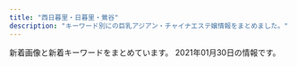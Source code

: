 ```yaml
---
title: "西日暮里・日暮里・鶯谷"
description: "キーワード別にの巨乳アジアン・チャイナエステ嬢情報をまとめました。"
---
```


新着画像と新着キーワードをまとめています。
2021年01月30日の情報です。

<DmmAffiliateIns />
<KeywordTable
  shops={
    [
    {
        "url": "http://onkyoukou.tyo.cm/",
        "keywords": {
            "C": 13,
            "87": 3,
            "86": 3,
            "88": 6
        },
        "name": "\u6e29\u99a8\u6e2f-\u304a\u3093\u304d\u3087\u3046\u3053\u3046-",
        "station": "JR\u897f\u65e5\u66ae\u91cc\u99c5",
        "img_links": [
            "http://onkyoukou.tyo.cm/images/s_news.jpg",
            "http://onkyoukou.tyo.cm/photos/sites/88/2017/03/staff4.jpg",
            "http://onkyoukou.tyo.cm/images/s_face.jpg",
            "http://onkyoukou.tyo.cm/images/nbj1.jpg",
            "http://onkyoukou.tyo.cm/images/s_staff1.jpg",
            "http://onkyoukou.tyo.cm/images/mobile.jpg",
            "http://onkyoukou.tyo.cm/images/face_bj3.jpg",
            "http://onkyoukou.tyo.cm/images/s_staff.jpg",
            "http://onkyoukou.tyo.cm/images/acc2.jpg",
            "http://onkyoukou.tyo.cm/images/nbj3.jpg",
            "http://onkyoukou.tyo.cm/images/n1.jpg",
            "http://onkyoukou.tyo.cm/images/s_mobile.jpg",
            "http://onkyoukou.tyo.cm/images/line.jpg",
            "http://onkyoukou.tyo.cm/photos/sites/88/2017/03/staff2.jpg",
            "http://onkyoukou.tyo.cm/images/s_pick.jpg",
            "http://onkyoukou.tyo.cm/photos/sites/88/2020/03/2020030111163079.jpg",
            "http://onkyoukou.tyo.cm/images/s_link.jpg",
            "http://onkyoukou.tyo.cm/images/n3.jpg",
            "http://onkyoukou.tyo.cm/photos/sites/88/2017/03/staff1.jpg",
            "http://onkyoukou.tyo.cm/images/top.png",
            "http://onkyoukou.tyo.cm/images/face_bj.jpg",
            "http://onkyoukou.tyo.cm/images/acc3.jpg",
            "http://onkyoukou.tyo.cm/images/acc1.jpg"
        ]
    },
    {
        "station": "JR\u897f\u65e5\u66ae\u91cc\u99c5",
        "url": "http://www.hohoemi.es-relax.info/",
        "img_links": [
            "http://www.hohoemi.es-relax.info/images/r01.jpg",
            "http://www.hohoemi.es-relax.info/images/img02.jpg",
            "http://www.hohoemi.es-relax.info/gals/nana1.jpg",
            "http://www.hohoemi.es-relax.info/gals/yuri1.jpg",
            "http://www.hohoemi.es-relax.info/images/r04.jpg",
            "http://www.hohoemi.es-relax.info/gals/rika1.jpg",
            "http://www.hohoemi.es-relax.info/gals/monika1.jpg",
            "http://www.hohoemi.es-relax.info/i/room/r04.jpg",
            "http://www.hohoemi.es-relax.info/gals/yuyu1.jpg",
            "http://www.hohoemi.es-relax.info/images/r03.jpg",
            "http://www.hohoemi.es-relax.info/i/room/r01.jpg",
            "http://www.hohoemi.es-relax.info/gals/mirai1.jpg",
            "http://www.hohoemi.es-relax.info/images/newsbar.jpg",
            "http://www.hohoemi.es-relax.info/images/r02.jpg",
            "http://www.hohoemi.es-relax.info/gals/mimi1.jpg",
            "http://www.hohoemi.es-relax.info/i/room/r03.jpg",
            "http://www.hohoemi.es-relax.info/gals/nanami1.jpg",
            "http://www.hohoemi.es-relax.info/images/nanami1.jpg",
            "http://www.hohoemi.es-relax.info/gals/egao1.jpg",
            "http://www.hohoemi.es-relax.info/i/room/r02.jpg",
            "http://www.hohoemi.es-relax.info/images/img04.jpg",
            "http://www.hohoemi.es-relax.info/images/r05.jpg",
            "http://www.hohoemi.es-relax.info/gals/karin1.jpg",
            "http://www.hohoemi.es-relax.info/images/162-1.jpg",
            "http://www.hohoemi.es-relax.info/images/img03.jpg"
        ],
        "keywords": {},
        "name": "\u307b\u307b\u3048\u307f"
    },
    {
        "img_links": [
            "http://yonze.m-relax.net/pic/pic1.jpg",
            "http://yonze.m-relax.net/images/pic-imihi2.jpg",
            "http://yonze.m-relax.net/pic/pic2.jpg",
            "http://yonze.m-relax.net/images/bar-photo.png",
            "http://yonze.m-relax.net/images/bar-greeting.png",
            "http://yonze.m-relax.net/pic/pic3.jpg",
            "http://yonze.m-relax.net/images/cam20201201.png",
            "http://yonze.m-relax.net/images/b-tel2.png",
            "http://yonze.m-relax.net/images/bar-cam.png",
            "http://yonze.m-relax.net/images/cam.png",
            "http://yonze.m-relax.net/images/bar-midasi1.png"
        ],
        "keywords": {},
        "station": "JR\u65e5\u66ae\u91cc\u99c5\u6771\u53e3",
        "url": "http://yonze.m-relax.net/",
        "name": "\u30e8\u30f3\u30bc"
    },
    {
        "name": "\u5fc3\u7f8e",
        "station": "JR\u9daf\u8c37\u99c5\u5317\u53e3",
        "img_links": [
            "http://www.ai-lian.work/images/head.jpg",
            "http://www.ai-lian.work/images/staff_t.jpg",
            "http://www.ai-lian.work/images/ta.jpg",
            "http://www.ai-lian.work/images/news.jpg",
            "http://www.ai-lian.work/img/aya1.jpg",
            "http://www.ai-lian.work/images/line.png",
            "http://www.ai-lian.work/images/interior_t.jpg",
            "http://www.ai-lian.work/images/2.jpg",
            "http://www.ai-lian.work/images/rec1.jpg",
            "http://www.ai-lian.work/images/1.jpg",
            "http://www.ai-lian.work/images/int1.jpg",
            "http://www.ai-lian.work/images/3.jpg",
            "http://www.ai-lian.work/images/sys1.jpg",
            "http://www.ai-lian.work/images/tel.jpg",
            "http://www.ai-lian.work/images/int2.jpg",
            "http://www.ai-lian.work/img/yui1.jpg",
            "http://www.ai-lian.work/img/saya1.jpg",
            "http://www.ai-lian.work/images/mobile.jpg"
        ],
        "keywords": {},
        "url": "http://www.ai-lian.work/"
    },
    {
        "img_links": [
            "http://www.es-ms.work/images/rec2.jpg",
            "http://www.es-ms.work/images/staff_t.jpg",
            "http://www.es-ms.work/images/s1.png",
            "http://www.es-ms.work/img/rina1.jpg",
            "http://www.es-ms.work/images/3.jpg",
            "http://www.es-ms.work/images/news.jpg",
            "http://www.es-ms.work/img/sayuri1.jpg",
            "http://www.es-ms.work/staff/rina.jpg",
            "http://www.es-ms.work/images/sys.jpg",
            "http://www.es-ms.work/images/rec1.jpg",
            "http://www.es-ms.work/images/head.jpg",
            "http://www.es-ms.work/staff/sayuri.jpg",
            "http://www.es-ms.work/images/ac1.jpg",
            "http://www.es-ms.work/images/interior_t.jpg",
            "http://www.es-ms.work/staff/kaya.jpg",
            "http://www.es-ms.work/images/int1.jpg",
            "http://www.es-ms.work/images/tg.jpg",
            "http://www.es-ms.work/images/1.jpg",
            "http://www.es-ms.work/img/kaya1.jpg",
            "http://www.es-ms.work/images/int2.jpg",
            "http://www.es-ms.work/images/2.jpg"
        ],
        "name": "\u685c\u306e\u5bb6",
        "url": "http://www.es-ms.work/",
        "keywords": {},
        "station": "JR\u9daf\u8c37\u99c5\u5317\u53e3"
    },
    {
        "keywords": {
            "83": 4,
            "D": 16,
            "86": 8,
            "87": 4
        },
        "station": "JR\u9daf\u8c37\u99c5\u5317\u53e3",
        "img_links": [
            "http://lapis.tyo.cm/images/top.png",
            "http://lapis.tyo.cm/images/nbj1.jpg",
            "http://lapis.tyo.cm/photos/sites/75/2021/01/2021010407562482.jpg",
            "http://lapis.tyo.cm/images/s_pick.jpg",
            "http://lapis.tyo.cm/images/pick_bj1.jpg",
            "http://lapis.tyo.cm/images/s_link.jpg",
            "http://lapis.tyo.cm/images/new.jpg",
            "http://lapis.tyo.cm/photos/sites/75/2021/01/2021010407562697.jpg",
            "http://lapis.tyo.cm/images/pick_bj3.jpg",
            "http://lapis.tyo.cm/images/nbj3.jpg",
            "http://lapis.tyo.cm/images/s_face.jpg",
            "http://lapis.tyo.cm/images/s_blog.jpg",
            "http://lapis.tyo.cm/images/mobile.jpg",
            "http://lapis.tyo.cm/images/s_staff.jpg",
            "http://lapis.tyo.cm/photos/sites/75/2021/01/2021010407562324.jpg",
            "http://lapis.tyo.cm/photos/sites/75/2021/01/2021010407562290.jpg"
        ],
        "url": "http://lapis.tyo.cm/",
        "name": "\u30e9\u30d4\u30b9"
    },
    {
        "station": "JR\u65e5\u66ae\u91cc\u99c5\u5357\u53e3",
        "url": "http://momo.tyo.cm/",
        "keywords": {
            "D": 20,
            "85": 5,
            "86": 15
        },
        "img_links": [
            "http://momo.tyo.cm/photos/sites/53/2020/12/2020120110412383.jpg",
            "http://momo.tyo.cm/images/tit05.png",
            "http://momo.tyo.cm/photos/sites/53/2020/08/2020083106342133.jpg",
            "http://momo.tyo.cm/images/nav_link03.png",
            "http://momo.tyo.cm/images/news.png",
            "http://momo.tyo.cm/images/tit_com04.png",
            "http://momo.tyo.cm/images/tit04.png",
            "http://momo.tyo.cm/photos/sites/53/2020/12/202012011041246.jpg",
            "http://momo.tyo.cm/images/nav_link02.png",
            "http://momo.tyo.cm/images/nav_link01.png",
            "http://momo.tyo.cm/images/pagetop.png",
            "http://momo.tyo.cm/images/tit03.png",
            "http://momo.tyo.cm/images/tit_staff.png",
            "http://momo.tyo.cm/images/tit_com02.png",
            "http://momo.tyo.cm/images/tit_com05.png",
            "http://momo.tyo.cm/images/tit_com.png",
            "http://momo.tyo.cm/images/nav_link06.png",
            "http://momo.tyo.cm/images/nav_link05.png",
            "http://momo.tyo.cm/images/nav_link04.png",
            "http://momo.tyo.cm/images/border01.png",
            "http://momo.tyo.cm/images/top_slider02.jpg",
            "http://momo.tyo.cm/images/tit_com01.png",
            "http://momo.tyo.cm/images/tit_link01.png",
            "http://momo.tyo.cm/images/tit02.png",
            "http://momo.tyo.cm/images/top_slider01.jpg",
            "http://momo.tyo.cm/images/tit01.png",
            "http://momo.tyo.cm/images/border02.png",
            "http://momo.tyo.cm/images/tit_com03.png",
            "http://momo.tyo.cm/images/bg_pick.png",
            "http://momo.tyo.cm/photos/sites/53/2020/08/2020083106342164.jpg"
        ],
        "name": "\u6843"
    },
    {
        "station": "JR\u9daf\u8c37\u99c5\u5317\u53e3",
        "img_links": [
            "http://es-rlx.com/staff/sakura/01mb.jpg",
            "http://es-rlx.com/pic/top3.jpg",
            "http://es-rlx.com/staff/mai/01.jpg",
            "http://es-rlx.com/staff/rumi/01.jpg",
            "http://es-rlx.com/staff/sakura/01.jpg",
            "http://es-rlx.com/img/access/roaddm.png",
            "http://es-rlx.com/img/access/road01.jpg",
            "http://es-rlx.com/staff/rumi/01mb.jpg",
            "http://es-rlx.com/pic/head.png",
            "http://es-rlx.com/pic/top1.jpg",
            "http://es-rlx.com/img/ttl_staff.png",
            "http://es-rlx.com/staff/yuki/01mb.jpg",
            "http://es-rlx.com/staff/anna/01.jpg",
            "http://es-rlx.com/i/files/homeimg.jpg",
            "http://es-rlx.com/staff/minami/01.jpg",
            "http://es-rlx.com/img/ft_tel.png",
            "http://es-rlx.com/pic/top2.jpg",
            "http://es-rlx.com/img/ttl_mobile.png",
            "http://es-rlx.com/img/access/kanban.png",
            "http://es-rlx.com/img/ttl_rec.png",
            "http://es-rlx.com/img/access/road04.jpg",
            "http://es-rlx.com/img/ttl_tnew.png",
            "http://es-rlx.com/staff/yuki/01.jpg",
            "http://es-rlx.com/staff/mai/01mb.jpg",
            "http://es-rlx.com/img/youtube.jpg",
            "http://es-rlx.com/staff/anna/01mb.jpg",
            "http://es-rlx.com/img/access/road03.jpg",
            "http://es-rlx.com/staff/minami/01mb.jpg",
            "http://es-rlx.com/img/access/road02.jpg"
        ],
        "keywords": {
            "C": 21
        },
        "url": "http://es-rlx.com/",
        "name": "\u5065\u7f8e\u5802"
    },
    {
        "img_links": [
            "http://flowerscent.este.work/head_2_4691_1553674270815382.png",
            "http://flowerscent.este.work/head_3_4691_1556258938113847.png",
            "http://flowerscent.este.work/2/uploadimg/1599833697.jpg",
            "http://flowerscent.este.work/head_1_4691_1553674270167089.png",
            "http://flowerscent.este.work/2/uploadimg/1600260826.jpg"
        ],
        "url": "http://flowerscent.este.work/",
        "station": "JR\u897f\u65e5\u66ae\u91cc\u99c5",
        "name": "\u3075\u308f\u3075\u308f",
        "keywords": {
            "87": 12,
            "C": 36,
            "D": 12,
            "83": 36,
            "86": 12,
            "E": 12
        }
    },
    {
        "name": "\u672a\u6765",
        "station": "\u65e5\u66ae\u91cc\u99c5\u6771\u53e3",
        "img_links": [
            "http://www.relax-mirai.info/images/m04.jpg",
            "http://www.relax-mirai.info/images/momo1.jpg",
            "http://www.relax-mirai.info/images/info01.jpg",
            "http://www.relax-mirai.info/gals/emi1.jpg",
            "http://www.relax-mirai.info/i/120/sayuri1.jpg",
            "http://www.relax-mirai.info/gals/aki1.jpg",
            "http://www.relax-mirai.info/images/info02.jpg",
            "http://www.relax-mirai.info/images/m02.jpg",
            "http://www.relax-mirai.info/gals/kaka1.jpg",
            "http://www.relax-mirai.info/gals/risa1.jpg",
            "http://www.relax-mirai.info/images/m03.jpg",
            "http://www.relax-mirai.info/images/qr.jpg",
            "http://www.relax-mirai.info/i/images/sayuri1.jpg",
            "http://www.relax-mirai.info/i/images/momo1.jpg",
            "http://www.relax-mirai.info/images/sayuri1.jpg",
            "http://www.relax-mirai.info/images/risa1.jpg"
        ],
        "url": "http://www.relax-mirai.info/",
        "keywords": {}
    },
    {
        "img_links": [
            "http://www.mac-riraku106.xyz/uploads/200818/1-200QQ5535E92.jpg",
            "http://www.mac-riraku106.xyz/static/picture/michi01.png",
            "http://www.mac-riraku106.xyz/uploads/200818/1-200QQ55415J4.jpg",
            "http://www.mac-riraku106.xyz/uploads/191008/1-19100Q5453V63.jpg",
            "http://www.mac-riraku106.xyz/static/picture/2.jpg",
            "http://www.mac-riraku106.xyz/static/picture/top-img01.png",
            "http://www.mac-riraku106.xyz/uploads/190826/1-1ZR614462Qa.jpg",
            "http://www.mac-riraku106.xyz/uploads/191219/1-191219124141563.jpg",
            "http://www.mac-riraku106.xyz/uploads/200310/1-200310130Z0421.jpg",
            "http://www.mac-riraku106.xyz/uploads/190723/10-2.jpg",
            "http://www.mac-riraku106.xyz/uploads/191106/1-191106092T0531.jpg",
            "http://www.mac-riraku106.xyz/uploads/190723/21-1.jpg",
            "http://www.mac-riraku106.xyz/uploads/191008/1-19100Q5451M20.jpg",
            "http://www.mac-riraku106.xyz/uploads/191209/1-1912091229204E.jpg",
            "http://www.mac-riraku106.xyz/uploads/200501/1-200501125150516.jpg",
            "http://www.mac-riraku106.xyz/uploads/191128/1-19112Q31009521.jpg",
            "http://www.mac-riraku106.xyz/uploads/200818/1-200QQ554231G.jpg",
            "http://www.mac-riraku106.xyz/uploads/190723/23-2.jpg",
            "http://www.mac-riraku106.xyz/uploads/190926/1-1Z926131T2408.jpg",
            "http://www.mac-riraku106.xyz/uploads/200310/1-200310130925920.jpg",
            "http://www.mac-riraku106.xyz/uploads/190826/1-1ZR6144611E0.jpg",
            "http://www.mac-riraku106.xyz/uploads/191128/1-19112Q3111UF.jpg",
            "http://www.mac-riraku106.xyz/uploads/200501/1-200501125159161.jpg",
            "http://www.mac-riraku106.xyz/uploads/200801/1-200P1110631926.jpg",
            "http://www.mac-riraku106.xyz/uploads/200317/1-20031G4420c38.jpg",
            "http://www.mac-riraku106.xyz/uploads/190723/33-1.jpg",
            "http://www.mac-riraku106.xyz/static/picture/call.png",
            "http://www.mac-riraku106.xyz/uploads/200608/1-20060Q0251EY.jpg",
            "http://www.mac-riraku106.xyz/uploads/190723/1-1.jpg",
            "http://www.mac-riraku106.xyz/uploads/190926/1-1Z926131R6102.jpg",
            "http://www.mac-riraku106.xyz/static/picture/michi02.png",
            "http://www.mac-riraku106.xyz/uploads/200317/1-20031G44235R7.jpg",
            "http://www.mac-riraku106.xyz/uploads/191106/1-191106092J62Y.jpg",
            "http://www.mac-riraku106.xyz/uploads/190906/1-1ZZ612503C39.jpg",
            "http://www.mac-riraku106.xyz/uploads/191106/1-191106092S0357.jpg",
            "http://www.mac-riraku106.xyz/uploads/200325/1-2003251H340B9.jpg",
            "http://www.mac-riraku106.xyz/uploads/190723/1-2.jpg",
            "http://www.mac-riraku106.xyz/uploads/191209/1-191209122ZY50.jpg",
            "http://www.mac-riraku106.xyz/uploads/191209/1-191209123459153.jpg",
            "http://www.mac-riraku106.xyz/uploads/190723/23-3.jpg",
            "http://www.mac-riraku106.xyz/uploads/200501/1-200501125300127.jpg",
            "http://www.mac-riraku106.xyz/uploads/190906/1-1ZZ6125225A4.jpg",
            "http://www.mac-riraku106.xyz/static/picture/top-img09.png",
            "http://www.mac-riraku106.xyz/uploads/190723/30-1.jpg",
            "http://www.mac-riraku106.xyz/uploads/200501/1-200501145002a7.jpg",
            "http://www.mac-riraku106.xyz/static/picture/1.jpg",
            "http://www.mac-riraku106.xyz/static/picture/tel.png",
            "http://www.mac-riraku106.xyz/uploads/200501/1-200501144951148.jpg",
            "http://www.mac-riraku106.xyz/uploads/190723/23-1.jpg",
            "http://www.mac-riraku106.xyz/uploads/200501/1-200501125251121.jpg",
            "http://www.mac-riraku106.xyz/uploads/191128/1-19112Q3102OP.jpg",
            "http://www.mac-riraku106.xyz/uploads/200501/1-200501145011C2.jpg",
            "http://www.mac-riraku106.xyz/uploads/200801/1-200P1110A4M2.jpg",
            "http://www.mac-riraku106.xyz/uploads/190723/34-1.jpg",
            "http://www.mac-riraku106.xyz/static/picture/top-img03.png",
            "http://www.mac-riraku106.xyz/uploads/190723/25-1.jpg",
            "http://www.mac-riraku106.xyz/uploads/200310/1-20031013091I08.jpg",
            "http://www.mac-riraku106.xyz/uploads/200325/1-2003251H312V4.jpg",
            "http://www.mac-riraku106.xyz/uploads/191219/1-19121912423J29.jpg",
            "http://www.mac-riraku106.xyz/uploads/200317/1-20031G44220J0.jpg",
            "http://www.mac-riraku106.xyz/uploads/190723/10-1.jpg",
            "http://www.mac-riraku106.xyz/uploads/200801/1-200P1110412514.jpg",
            "http://www.mac-riraku106.xyz/static/picture/top-img02.png",
            "http://www.mac-riraku106.xyz/uploads/200608/1-20060Q02506204.jpg"
        ],
        "name": "\u306f\u305f\u3061",
        "station": "JR\u65e5\u66ae\u91cc\u99c5\u5357\u53e3",
        "url": "http://www.mac-riraku106.xyz/",
        "keywords": {
            "94": 3,
            "86": 18,
            "E": 7,
            "C": 20,
            "F": 3,
            "85": 15,
            "D": 46
        }
    },
    {
        "station": "JR\u65e5\u66ae\u91cc\u99c5\u6771\u53e3",
        "url": "http://es-minami.com/",
        "keywords": {},
        "img_links": [
            "http://www.es-minami.com/images/news.png",
            "http://es-minami.com/img/nana1.jpg",
            "http://www.es-minami.com/images/rika1.jpg",
            "http://www.es-minami.com/images/sayuri2.jpg",
            "http://www.es-minami.com/img/sayuri2.jpg",
            "http://es-minami.com/gals/mika1.jpg",
            "http://es-minami.com/images/sayuri2.jpg",
            "http://es-minami.com/gals/nana1.jpg",
            "http://es-minami.com/img/mika1.jpg",
            "http://es-minami.com/images/yuki1.jpg",
            "http://es-minami.com/img/yuki1.jpg",
            "http://es-minami.com/gals/sayuri2.jpg",
            "http://www.es-minami.com/gals/mika2.jpg",
            "http://es-minami.com/images/nana1.jpg",
            "http://www.es-minami.com/images/pick_staff6.jpg",
            "http://www.es-minami.com/images/sayuri1.jpg",
            "http://www.es-minami.com/img/sayuri1.jpg",
            "http://es-minami.com/images/rika1.jpg",
            "http://www.es-minami.com/images/staff-bar.png",
            "http://es-minami.com/gals/riri1.jpg",
            "http://es-minami.com/img/sayuri2.jpg",
            "http://es-minami.com/images/mika1.jpg",
            "http://www.es-minami.com/gals/sakura1.jpg",
            "http://www.es-minami.com/img/nana1.jpg",
            "http://es-minami.com/images/sayuri1.jpg",
            "http://www.es-minami.com/images/mika1.jpg",
            "http://www.es-minami.com/gals/nana1.jpg",
            "http://es-minami.com/images/news.png",
            "http://www.es-minami.com/gals/mika1.jpg",
            "http://www.es-minami.com/gals/sayuri2.jpg",
            "http://www.es-minami.com/images/yuki1.jpg",
            "http://es-minami.com/gals/mika2.jpg",
            "http://es-minami.com/gals/sakura1.jpg",
            "http://www.es-minami.com/images/mobole.png",
            "http://es-minami.com/gals/sayuri1.jpg",
            "http://es-minami.com/img/mika2.jpg",
            "http://es-minami.com/images/staff-bar.png",
            "http://es-minami.com/gals/yuki1.jpg",
            "http://es-minami.com/img/riri1.jpg",
            "http://www.es-minami.com/images/nana1.jpg",
            "http://es-minami.com/images/riri1.jpg",
            "http://www.es-minami.com/gals/riri1.jpg",
            "http://www.es-minami.com/img/mika2.jpg",
            "http://es-minami.com/images/pick_staff6.jpg",
            "http://es-minami.com/images/mika2.jpg",
            "http://es-minami.com/img/sayuri1.jpg",
            "http://es-minami.com/gals/rika1.jpg",
            "http://www.es-minami.com/img/mika1.jpg",
            "http://www.es-minami.com/img/riri1.jpg",
            "http://www.es-minami.com/img/yuki1.jpg",
            "http://www.es-minami.com/gals/rika1.jpg",
            "http://es-minami.com/images/mobole.png",
            "http://www.es-minami.com/images/riri1.jpg",
            "http://www.es-minami.com/gals/sayuri1.jpg",
            "http://www.es-minami.com/gals/yuki1.jpg",
            "http://www.es-minami.com/images/mika2.jpg"
        ],
        "name": "\u307f\u306a\u307f"
    },
    {
        "name": "\u6797\u30de\u30c3\u30b5\u30fc\u30b8",
        "station": "JR\u65e5\u66ae\u91cc\u99c5",
        "img_links": [
            "http://www.night.ne.jp/nightnet/img/7.jpg",
            "http://www.night.ne.jp/tokyo/hayasi/img/view_6.jpg",
            "http://www.night.ne.jp/nightnet/img/1.jpg",
            "http://www.night.ne.jp/_format/P/img/index_enter_1.jpg",
            "http://www.night.ne.jp/nightnet/img/2.jpg",
            "http://www.night.ne.jp/_format/P/img/over_msg_02.jpg",
            "http://www.night.ne.jp/nightnet/img/3.jpg",
            "http://www.night.ne.jp/nightnet/img/8.jpg",
            "http://www.night.ne.jp/tokyo/hayasi/img/view_4.jpg",
            "http://www.night.ne.jp/nightnet/img/17.jpg",
            "http://www.night.ne.jp/nightnet/img/10.jpg",
            "http://www.night.ne.jp/tokyo/hayasi/img/view_5.jpg",
            "http://www.night.ne.jp/tokyo/hayasi/img/index_view.jpg",
            "http://www.night.ne.jp/nightnet/img/12a.jpg",
            "http://www.night.ne.jp/tokyo/hayasi/img/view_2.jpg",
            "http://www.night.ne.jp/nightnet/img/14.jpg",
            "http://www.night.ne.jp/nightnet/img/4.jpg",
            "http://www.night.ne.jp/tokyo/hayasi/img/index_top.jpg",
            "http://www.night.ne.jp/_format/W/img/whats_view.jpg",
            "http://www.night.ne.jp/_format/P/img/over_msg_01.jpg",
            "http://www.night.ne.jp/nightnet/img/11.jpg",
            "http://www.night.ne.jp/tokyo/hayasi/img/view_1.jpg",
            "http://www.night.ne.jp/tokyo/hayasi/img/view_3.jpg",
            "http://www.night.ne.jp/nightnet/img/9.jpg",
            "http://www.night.ne.jp/tokyo/hayasi/img/qr_code.jpg",
            "http://www.night.ne.jp/tokyo/hayasi/img_staff/g_7181.jpg",
            "http://www.night.ne.jp/tokyo/hayasi/img/index.jpg",
            "http://www.night.ne.jp/nightnet/img/15.jpg",
            "http://www.night.ne.jp/nightnet/img/16.jpg",
            "http://www.night.ne.jp/nightnet/img/6.jpg",
            "http://www.night.ne.jp/nightnet/img/13.jpg",
            "http://www.night.ne.jp/nightnet/img/5.jpg",
            "http://www.night.ne.jp/_format/P/img/whats_news.jpg"
        ],
        "keywords": {},
        "url": "http://www.night.ne.jp/tokyo/hayasi/"
    },
    {
        "name": "\u7e01",
        "keywords": {
            "C": 6
        },
        "station": "JR\u65e5\u66ae\u91cc\u99c5\u6771\u53e3",
        "img_links": [
            "http://www.en-nippori.net/image/mainparts/images/navi01_07.jpg",
            "http://www.en-nippori.net/image/therapist/02.jpg",
            "http://www.en-nippori.net/image/mainparts/images/navi01_03.jpg",
            "http://www.en-nippori.net/image/mainparts/main.jpg",
            "http://www.en-nippori.net/image/therapist/06.jpg",
            "http://www.en-nippori.net/image/index/top.jpg",
            "http://www.en-nippori.net/image/therapist/04.jpg",
            "http://www.en-nippori.net/image/mainparts/images/navi01_02.jpg",
            "http://www.en-nippori.net/image/therapist/03.jpg",
            "http://www.en-nippori.net/image/mainparts/images/navi01_06.jpg",
            "http://www.en-nippori.net/image/mainparts/images/navi01_04.jpg",
            "http://www.en-nippori.net/image/therapist/01.jpg",
            "http://www.en-nippori.net/image/mainparts/images/navi01_05.jpg"
        ],
        "url": "http://www.en-nippori.net/"
    },
    {
        "station": "JR\u65e5\u66ae\u91cc\u99c5\u5357\u53e3",
        "url": "https://www.sofia-est.com/",
        "name": "\u30bd\u30d5\u30a3\u30a2",
        "keywords": {
            "E": 2,
            "\u30c0\u30a4\u30ca\u30de\u30a4\u30c8": 1,
            "\u30bb\u30af\u30b7\u30fc": 23,
            "G": 1
        },
        "img_links": [
            "https://www.sofia-est.com/img/girl/thumb/s57_1.jpg",
            "https://www.sofia-est.com/img/girl/thumb/s85_3.jpg",
            "https://www.sofia-est.com/img/material/phototxt.jpg",
            "https://www.sofia-est.com/img/material/photo2.jpg",
            "https://www.sofia-est.com/img/material/top_twitter.png",
            "https://www.sofia-est.com/img/material/top_kodawari.png",
            "https://www.sofia-est.com/img/material/gm3_rollout.png",
            "https://www.sofia-est.com/img/girl/thumb/s55_1.jpg",
            "https://www.sofia-est.com/img/girl/thumb/s99_1.jpg",
            "https://www.sofia-est.com/img/girl/thumb/s84_2.jpg",
            "https://www.sofia-est.com/img/material/courseoption_rev1.png",
            "https://www.sofia-est.com/img/material/photo4.jpg",
            "https://www.sofia-est.com/img/girl/thumb/s57_2.jpg",
            "https://www.sofia-est.com/img/material/noimg_thumb.jpg",
            "https://www.sofia-est.com/img/material/top_infomation.png",
            "https://www.sofia-est.com/img/material/page2_subt1.png",
            "https://www.sofia-est.com/img/girl/thumb/s92_2.jpg",
            "https://www.sofia-est.com/img/girl/thumb/s55_2.jpg",
            "https://www.sofia-est.com/img/material/mob_t2.jpg",
            "https://www.sofia-est.com/img/girl/thumb/s84_1.jpg",
            "https://www.sofia-est.com/img/material/photobig.jpg",
            "https://www.sofia-est.com/img/girl/thumb/s85_1.jpg",
            "https://www.sofia-est.com/img/material/mob_t1.jpg",
            "https://www.sofia-est.com/img/material/doublecourse_rev1.png",
            "https://www.sofia-est.com/img/girl/list/s56_list.jpg",
            "https://www.sofia-est.com/img/girl/main/s84_1.jpg",
            "https://www.sofia-est.com/img/material/page5_subt1.png",
            "https://www.sofia-est.com/img/girl/thumb/s55_3.jpg",
            "https://www.sofia-est.com/img/material/page3_1_subt1.png",
            "https://www.sofia-est.com/img/girl/list/s81_list.jpg",
            "https://www.sofia-est.com/img/girl/main/s57_1.jpg",
            "https://www.sofia-est.com/img/girl/thumb/s99_2.jpg",
            "https://www.sofia-est.com/img/material/page8_subt1.png",
            "https://www.sofia-est.com/img/girl/list/s97_list.jpg",
            "https://www.sofia-est.com/img/girl/main/s85_1.jpg",
            "https://www.sofia-est.com/img/material/mob_t3.jpg",
            "https://www.sofia-est.com/img/material/movie_left_yaji.png",
            "https://www.sofia-est.com/img/material/photo8.jpg",
            "https://www.sofia-est.com/img/girl/list/s85_list.jpg",
            "https://www.sofia-est.com/img/girl/list/s89_list.jpg",
            "https://www.sofia-est.com/img/material/photo7.jpg",
            "https://www.sofia-est.com/img/material/iph.png",
            "https://www.sofia-est.com/img/girl/thumb/s57_3.jpg",
            "https://www.sofia-est.com/img/material/gm6_rollout.png",
            "https://www.sofia-est.com/img/top/topslide20141211.jpg",
            "https://www.sofia-est.com/img/girl/list/s100_list.jpg",
            "https://www.sofia-est.com/img/girl/thumb/s81_2.jpg",
            "https://www.sofia-est.com/img/material/course_tanta2.png",
            "https://www.sofia-est.com/img/material/page5_subt2.png",
            "https://www.sofia-est.com/img/girl/mobilepickup/mobilepickup20200302124127.jpg",
            "https://www.sofia-est.com/img/girl/thumb/s92_1.jpg",
            "https://www.sofia-est.com/img/material/noimg_m.jpg",
            "https://www.sofia-est.com/img/material/top_newface.png",
            "https://www.sofia-est.com/img/girl/thumb/s89_2.jpg",
            "https://www.sofia-est.com/img/material/photo5.jpg",
            "https://www.sofia-est.com/img/material/top_pickup.png",
            "https://www.sofia-est.com/img/girl/list/s84_list.jpg",
            "https://www.sofia-est.com/img/material/gm5_rollout.png",
            "https://www.sofia-est.com/img/material/top_news.png",
            "https://www.sofia-est.com/img/material/movie_right_yaji.png",
            "https://www.sofia-est.com/img/girl/main/s92_1.jpg",
            "https://www.sofia-est.com/img/material/page4_subt2.png",
            "https://www.sofia-est.com/img/material/photo6.jpg",
            "https://www.sofia-est.com/img/girl/main/s55_1.jpg",
            "https://www.sofia-est.com/img/material/page4_subt1.png",
            "https://www.sofia-est.com/img/material/photo3.jpg",
            "https://www.sofia-est.com/img/girl/pickup/pickup20200111122329.jpg",
            "https://www.sofia-est.com/img/material/page7_subt1.png",
            "https://www.sofia-est.com/img/girl/pickup/pickup20191220093702.jpg",
            "https://www.sofia-est.com/img/girl/thumb/s81_4.jpg",
            "https://www.sofia-est.com/img/girl/list/s94_list.jpg",
            "https://www.sofia-est.com/img/material/yakusoku.png",
            "https://www.sofia-est.com/img/material/page3_1_subt2.png",
            "https://www.sofia-est.com/img/girl/main/s111_1.jpg",
            "https://www.sofia-est.com/img/girl/thumb/s85_2.jpg",
            "https://www.sofia-est.com/img/material/page8_subt2.png",
            "https://www.sofia-est.com/img/material/top_kodawariimg1.jpg",
            "https://www.sofia-est.com/img/girl/thumb/s111_1.jpg",
            "https://www.sofia-est.com/img/material/page6_subt1.png",
            "https://www.sofia-est.com/img/girl/pickup/pickup20190509222453.jpg",
            "https://www.sofia-est.com/img/girl/main/s94_1.jpg",
            "https://www.sofia-est.com/img/material/page3_subt1.png",
            "https://www.sofia-est.com/img/material/movie20141210.jpg",
            "https://www.sofia-est.com/img/girl/thumb/s97_2.jpg",
            "https://www.sofia-est.com/img/top/topslide20150918.jpg",
            "https://www.sofia-est.com/img/girl/thumb/s56_1.jpg",
            "https://www.sofia-est.com/img/material/mob_youtube.png",
            "https://www.sofia-est.com/img/girl/thumb/s94_1.jpg",
            "https://www.sofia-est.com/img/material/course_tanta1.png",
            "https://www.sofia-est.com/img/material/mobileqr.png",
            "https://www.sofia-est.com/img/girl/thumb/s81_3.jpg",
            "https://www.sofia-est.com/img/material/top_movie.png",
            "https://www.sofia-est.com/img/girl/main/s89_1.jpg",
            "https://www.sofia-est.com/img/girl/list/s92_list.jpg",
            "https://www.sofia-est.com/img/girl/list/s55_list.jpg",
            "https://www.sofia-est.com/img/girl/thumb/s89_1.jpg",
            "https://www.sofia-est.com/img/material/mob_t5.jpg",
            "https://www.sofia-est.com/img/girl/main/s99_1.jpg",
            "https://www.sofia-est.com/img/girl/thumb/s111_2.jpg",
            "https://www.sofia-est.com/img/material/top_about.png",
            "https://www.sofia-est.com/img/material/noimg_b.jpg",
            "https://www.sofia-est.com/img/girl/pickup/pickup20180411052859.jpg",
            "https://www.sofia-est.com/img/material/sd_rt_btn.png",
            "https://www.sofia-est.com/img/what/coupon202009.png",
            "https://www.sofia-est.com/img/material/pagetop_rollout.png",
            "https://www.sofia-est.com/img/girl/list/s57_list.jpg",
            "https://www.sofia-est.com/img/material/hosi5.png",
            "https://www.sofia-est.com/img/material/mob_t4.jpg",
            "https://www.sofia-est.com/img/material/gm4_rollout.png",
            "https://www.sofia-est.com/img/girl/main/s97_1.jpg",
            "https://www.sofia-est.com/img/girl/list/s99_list.jpg",
            "https://www.sofia-est.com/img/material/page6_subt3.png",
            "https://www.sofia-est.com/img/girl/pickup/pickup20191220093623.jpg",
            "https://www.sofia-est.com/img/girl/thumb/s100_1.jpg",
            "https://www.sofia-est.com/img/material/gm2_rollout.png",
            "https://www.sofia-est.com/img/material/photo1.jpg",
            "https://www.sofia-est.com/img/girl/thumb/s81_5.jpg",
            "https://www.sofia-est.com/img/material/top_camp.png",
            "https://www.sofia-est.com/img/material/movieicon.png",
            "https://www.sofia-est.com/img/girl/thumb/s81_1.jpg",
            "https://www.sofia-est.com/img/top/topslide20141210.jpg",
            "https://www.sofia-est.com/img/girl/main/s81_1.jpg",
            "https://www.sofia-est.com/img/material/gm1_rollout.png",
            "https://www.sofia-est.com/img/girl/thumb/s97_1.jpg",
            "https://www.sofia-est.com/img/banner/koko_120x60.png",
            "https://www.sofia-est.com/img/material/page6_subt2.png",
            "https://www.sofia-est.com/img/material/coursepoint_rev2.png",
            "https://www.sofia-est.com/img/girl/thumb/s57_4.jpg",
            "https://www.sofia-est.com/img/girl/list/s111_list.jpg",
            "https://www.sofia-est.com/img/girl/thumb/s94_2.jpg"
        ]
    },
    {
        "name": "\u706f\u308a\u5c4b",
        "keywords": {
            "85": 1,
            "D": 9,
            "86": 7,
            "C": 1,
            "84": 2,
            "E": 1,
            "87": 1
        },
        "station": "JR\u897f\u65e5\u66ae\u91cc\u99c5",
        "url": "http://chou.ies.bz/",
        "img_links": [
            "http://chou.ies.bz/images/n1.jpg",
            "http://chou.ies.bz/photos/sites/85/2020/12/2020121802483415.jpg",
            "http://chou.ies.bz/images/top.png",
            "http://chou.ies.bz/photos/sites/85/2019/06/2019062803491517.jpg",
            "http://chou.ies.bz/photos/sites/85/2020/10/2020100610383828.jpg",
            "http://chou.ies.bz/photos/sites/85/2019/07/2019070509385227.jpg",
            "http://chou.ies.bz/photos/sites/85/2019/12/2019120602315853.jpg",
            "http://chou.ies.bz/images/n3.png",
            "http://chou.ies.bz/images/s_pick.png",
            "http://chou.ies.bz/images/s_staff.jpg",
            "http://chou.ies.bz/photos/sites/85/2019/07/2019070106330942.jpg",
            "http://chou.ies.bz/photos/sites/85/2019/07/2019070106320474.jpg",
            "http://chou.ies.bz/images/s1.png",
            "http://chou.ies.bz/images/s_news.png",
            "http://chou.ies.bz/photos/sites/85/2020/12/2020120204150858.jpg",
            "http://chou.ies.bz/photos/sites/85/2020/10/2020100610370157.jpg",
            "http://chou.ies.bz/photos/sites/85/2020/12/2020120204265615.jpg",
            "http://chou.ies.bz/photos/sites/85/2019/07/2019070106340260.jpg",
            "http://chou.ies.bz/photos/sites/85/2019/07/2019070106333414.jpg",
            "http://chou.ies.bz/images/mobile.png",
            "http://chou.ies.bz/images/s_link.png",
            "http://chou.ies.bz/images/s3.png"
        ]
    },
    {
        "keywords": {
            "E": 4,
            "87": 8,
            "C": 14,
            "85": 12,
            "86": 4,
            "D": 20
        },
        "img_links": [
            "https://mominoki.tyo.ac/photos/sites/41/2020/09/2020092810535583.jpg",
            "https://mominoki.tyo.ac/images/themes/pink/s_link.png",
            "https://mominoki.tyo.ac/images/themes/pink/r3.jpg",
            "https://mominoki.tyo.ac/images/themes/pink/s_staff.png",
            "https://mominoki.tyo.ac/images/themes/pink/mobile.jpg",
            "https://mominoki.tyo.ac/images/room2.jpg",
            "https://mominoki.tyo.ac/images/themes/pink/s_news.png",
            "https://mominoki.tyo.ac/photos/sites/41/2020/09/2020092804344750.jpg",
            "https://mominoki.tyo.ac/images/themes/pink/line.png",
            "https://mominoki.tyo.ac/images/themes/pink/s_newface.png",
            "https://mominoki.tyo.ac/images/themes/pink/no2.png",
            "https://mominoki.tyo.ac/images/themes/pink/s_ranking.png",
            "https://mominoki.tyo.ac/images/themes/pink/s_pickup.png",
            "https://mominoki.tyo.ac/photos/sites/41/2020/11/2020111401222038.jpg",
            "https://mominoki.tyo.ac/images/themes/pink/no1.png",
            "https://mominoki.tyo.ac/images/room3.jpg",
            "https://mominoki.tyo.ac/photos/sites/41/2020/09/2020092804344656.jpg",
            "https://mominoki.tyo.ac/photos/sites/41/2020/09/2020092804344859.jpg",
            "https://mominoki.tyo.ac/images/room1.jpg",
            "https://mominoki.tyo.ac/images/room4.jpg",
            "https://mominoki.tyo.ac/photos/sites/41/2020/09/2020092801595154.jpg"
        ],
        "name": "\u3082\u307f\u306e\u6728",
        "station": "\u753a\u5c4b\u99c51\u756a\u51fa\u53e3",
        "url": "https://mominoki.tyo.ac/"
    }
]
}
/>
<DmmAffiliateScript />
